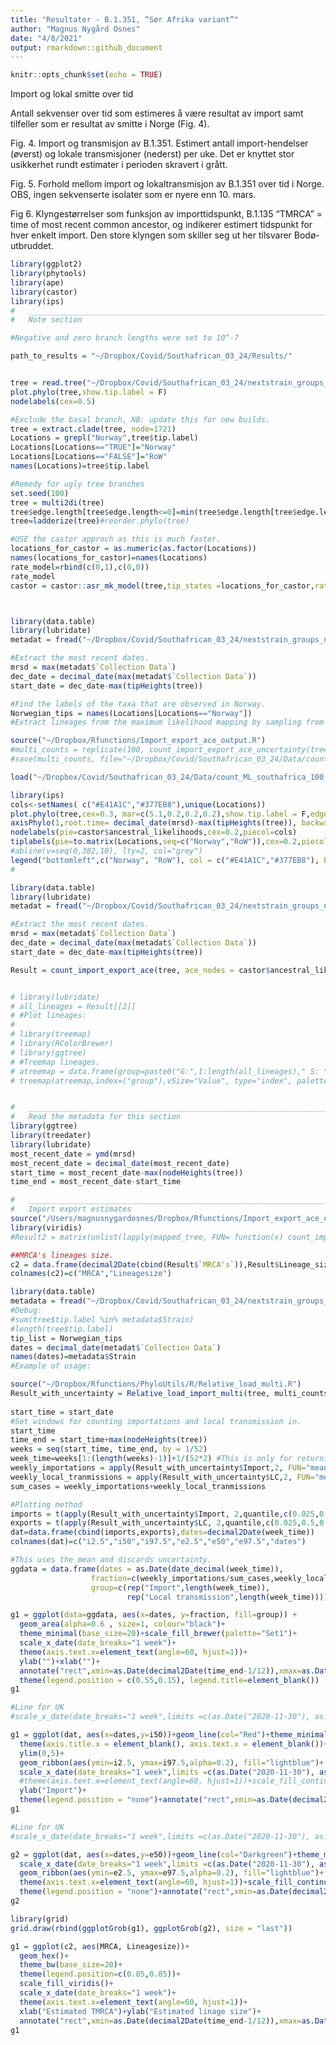 ```yaml
---
title: "Resultater - B.1.351, “Sør Afrika variant”"
author: "Magnus Nygård Osnes"
date: "4/8/2021"
output: rmarkdown::github_document
---
```


```r
knitr::opts_chunk$set(echo = TRUE)
```


Import og lokal smitte over tid

Antall sekvenser over tid som estimeres å være resultat av import samt tilfeller som er resultat av smitte i Norge (Fig. 4).



Fig. 4. Import og transmisjon av B.1.351. Estimert antall import-hendelser (øverst) og lokale transmisjoner (nederst) per uke.  Det er knyttet stor usikkerhet rundt estimater i perioden skravert i grått.




Fig. 5. Forhold mellom import og lokaltransmisjon av B.1.351 over tid i Norge. OBS, ingen sekvenserte isolater som er nyere enn 10. mars.



Fig 6.  Klyngestørrelser som funksjon av importtidspunkt, B.1.135 “TMRCA” = time of most recent common ancestor, og indikerer estimert tidspunkt for hver enkelt import. Den store klyngen som skiller seg ut her tilsvarer Bodø-utbruddet.



```r
library(ggplot2)
library(phytools)
library(ape)
library(castor)
library(ips)
#   ____________________________________________________________________________
#   Note section                                                            ####

#Negative and zero branch lengths were set to 10^-7

path_to_results = "~/Dropbox/Covid/Southafrican_03_24/Results/"


tree = read.tree("~/Dropbox/Covid/Southafrican_03_24/nextstrain_groups_niph_ncov_southafrican-2021-04-07_timetree.nwk")
plot.phylo(tree,show.tip.label = F)
nodelabels(cex=0.5)

#Exclude the basal branch, NB: update this for new builds.
tree = extract.clade(tree, node=1721)
Locations = grepl("Norway",tree$tip.label)
Locations[Locations=="TRUE"]="Norway"
Locations[Locations=="FALSE"]="RoW"
names(Locations)=tree$tip.label

#Remedy for ugly tree branches
set.seed(100)
tree = multi2di(tree)
tree$edge.length[tree$edge.length<=0]=min(tree$edge.length[tree$edge.length>0])
tree=ladderize(tree)#reorder.phylo(tree)

#USE the castor approch as this is much faster.
locations_for_castor = as.numeric(as.factor(Locations))
names(locations_for_castor)=names(Locations)
rate_model=rbind(c(0,1),c(0,0))
rate_model
castor = castor::asr_mk_model(tree,tip_states =locations_for_castor,rate_model="ARD",include_ancestral_likelihoods = T)



library(data.table)
library(lubridate)
metadat = fread("~/Dropbox/Covid/Southafrican_03_24/nextstrain_groups_niph_ncov_southafrican-2021-04-07_metadata.tsv")

#Extract the most recent dates.
mrsd = max(metadat$`Collection Data`)
dec_date = decimal_date(max(metadat$`Collection Data`))
start_date = dec_date-max(tipHeights(tree))

#Find the labels of the taxa that are observed in Norway. 
Norwegian_tips = names(Locations[Locations=="Norway"])
#Extract lineages from the maximum likelihood mapping by sampling from node probabilities.

source("~/Dropbox/Rfunctions/Import_export_ace_output.R")
#multi_counts = replicate(100, count_import_export_ace_uncertainty(tree, ace_nodes = castor$ancestral_likelihoods, give_tips = Norwegian_tips,ace_tips = to.matrix(Locations,seq=c("Norway","RoW")),start_time = start_date))
#save(multi_counts, file="~/Dropbox/Covid/Southafrican_03_24/Data/count_ML_southafrica_100.Rdata")

load("~/Dropbox/Covid/Southafrican_03_24/Data/count_ML_southafrica_100.Rdata")
```

```r
library(ips)
cols<-setNames( c("#E41A1C","#377EB8"),unique(Locations))
plot.phylo(tree,cex=0.3, mar=c(5.1,0.2,0.2,0.2),show.tip.label = F,edge.width=2)
axisPhylo(1,root.time= decimal_date(mrsd)-max(tipHeights(tree)), backward = F, lwd=4)
nodelabels(pie=castor$ancestral_likelihoods,cex=0.2,piecol=cols)
tiplabels(pie=to.matrix(Locations,seq=c("Norway","RoW")),cex=0.2,piecol=cols)
#abline(v=seq(0,382,10), lty=2, col="grey")
legend("bottomleft",c("Norway", "RoW"), col = c("#E41A1C","#377EB8"), bty="n",pch=20, cex = 1, pt.cex=1)
# 
```

```r
library(data.table)
library(lubridate)
metadat = fread("~/Dropbox/Covid/Southafrican_03_24/nextstrain_groups_niph_ncov_southafrican-2021-04-07_metadata.tsv")

#Extract the most recent dates.
mrsd = max(metadat$`Collection Data`)
dec_date = decimal_date(max(metadat$`Collection Data`))
start_date = dec_date-max(tipHeights(tree))

Result = count_import_export_ace(tree, ace_nodes = castor$ancestral_likelihoods, give_tips = Norwegian_tips,ace_tips = to.matrix(Locations,seq=c("Norway","RoW")),start_time = start_date)


# library(lubridate)
# all_lineages = Result[[2]]
# #Plot lineages:
# 
# library(treemap)
# library(RColorBrewer)
# library(ggtree)
# #Treemap lineages.
# atreemap = data.frame(group=paste0("G:",1:length(all_lineages)," S: ", all_lineages, " mrca: ",decimal2Date(Result$`MRCA's`)),Value=all_lineages)
# treemap(atreemap,index=("group"),vSize="Value", type="index", palette="Paired")


#   ____________________________________________________________________________
#   Read the metadata for this section                                      ####
library(ggtree)
library(treedater)
library(lubridate)
most_recent_date = ymd(mrsd)
most_recent_date = decimal_date(most_recent_date)
start_time = most_recent_date-max(nodeHeights(tree))
time_end = most_recent_date-start_time

#   ____________________________________________________________________________
#   Import export estimates                                                 ####
source("/Users/magnusnygardosnes/Dropbox/Rfunctions/Import_export_ace_output.R")
library(viridis)
#Result2 = matrix(unlist(lapply(mapped_tree, FUN= function(x) count_import_export(x, give_tips =norwegian_tips)[[1]])), nrow=1000, ncol=2, byrow=T)

##MRCA's lineages size.
c2 = data.frame(decimal2Date(cbind(Result$`MRCA's`)),Result$Lineage_sizes)
colnames(c2)=c("MRCA","Lineagesize")
```

```r
library(data.table)
metadata = fread("~/Dropbox/Covid/Southafrican_03_24/nextstrain_groups_niph_ncov_southafrican-2021-04-07_metadata.tsv")
#Debug:
#sum(tree$tip.label %in% metadata$Strain)
#length(tree$tip.label)
tip_list = Norwegian_tips
dates = decimal_date(metadat$`Collection Data`)
names(dates)=metadata$Strain
#Example of usage:

source("~/Dropbox/Rfunctions/PhyloUtils/R/Relative_load_multi.R")
Result_with_uncertainty = Relative_load_import_multi(tree, multi_counts,dates, start_date)
 
start_time = start_date
#Set windows for counting importations and local transmission in.
start_time 
time_end = start_time+max(nodeHeights(tree))
weeks = seq(start_time, time_end, by = 1/52)
week_time=weeks[1:(length(weeks)-1)]+1/(52*2) #This is only for returning results at midpoint of weeks.
weekly_importations = apply(Result_with_uncertainty$Import,2, FUN="mean")
weekly_local_tranmissions = apply(Result_with_uncertainty$LC,2, FUN="mean")
sum_cases = weekly_importations+weekly_local_tranmissions

#Plotting method
imports = t(apply(Result_with_uncertainty$Import, 2,quantile,c(0.025,0.5,0.975)))
exports = t(apply(Result_with_uncertainty$LC, 2,quantile,c(0.025,0.5,0.975)))
dat=data.frame(cbind(imports,exports),dates=decimal2Date(week_time))
colnames(dat)=c("i2.5","i50","i97.5","e2.5","e50","e97.5","dates")

#This uses the mean and discards uncertainty.
ggdata = data.frame(dates = as.Date(date_decimal(week_time)),
                  fraction=c(weekly_importations/sum_cases,weekly_local_tranmissions/sum_cases),
                  group=c(rep("Import",length(week_time)),
                          rep("Local transmission",length(week_time))))
```

```r
g1 = ggplot(data=ggdata, aes(x=dates, y=fraction, fill=group)) + 
  geom_area(alpha=0.6 , size=1, colour="black")+
  theme_minimal(base_size=20)+scale_fill_brewer(palette="Set1")+
  scale_x_date(date_breaks="1 week")+
  theme(axis.text.x=element_text(angle=60, hjust=1))+
  ylab("")+xlab("")+
  annotate("rect",xmin=as.Date(decimal2Date(time_end-1/12)),xmax=as.Date(dat$dates[length(dat$dates)]),ymin=-Inf,ymax=Inf,alpha=0.2)+
  theme(legend.position = c(0.55,0.15), legend.title=element_blank())
g1
```

```r
#Line for UK
#scale_x_date(date_breaks="1 week",limits =c(as.Date("2020-11-30"), as.Date("2021-03-15")))+ # limits=c(as.Date("2020-06-30"), as.Date("2021-03-29"))

g1 = ggplot(dat, aes(x=dates,y=i50))+geom_line(col="Red")+theme_minimal(base_size=20)+
  theme(axis.title.x = element_blank(), axis.text.x = element_blank())+
  ylim(0,5)+
  geom_ribbon(aes(ymin=i2.5, ymax=i97.5,alpha=0.2), fill="lightblue")+
  scale_x_date(date_breaks="1 week",limits =c(as.Date("2020-11-30"), as.Date("2021-03-28")),expand=c(0,0))+ # limits=c(as.Date("2020-06-30"), as.Date("2021-03-29"))
  #theme(axis.text.x=element_text(angle=60, hjust=1))+scale_fill_continuous("Grey")+xlab("")+
  ylab("Import")+
  theme(legend.position = "none")+annotate("rect",xmin=as.Date(decimal2Date(time_end-1/12)),xmax=as.Date(dat$dates[length(dat$dates)]),ymin=-Inf,ymax=Inf,alpha=0.2)
g1

#Line for UK
#scale_x_date(date_breaks="1 week",limits =c(as.Date("2020-11-30"), as.Date("2021-03-15")))+ #limits =c(as.Date("2021-01-18"), as.Date("2021-03-15"))

g2 = ggplot(dat, aes(x=dates,y=e50))+geom_line(col="Darkgreen")+theme_minimal(base_size=20)+ylim(0,45)+
  scale_x_date(date_breaks="1 week",limits =c(as.Date("2020-11-30"), as.Date("2021-03-28")), expand=c(0,0))+ #limits =c(as.Date("2021-01-18"), as.Date("2021-03-15"))
  geom_ribbon(aes(ymin=e2.5, ymax=e97.5,alpha=0.2), fill="lightblue")+
  theme(axis.text.x=element_text(angle=60, hjust=1))+scale_fill_continuous("Grey")+ylab("Local transmission")+xlab("")+
  theme(legend.position = "none")+annotate("rect",xmin=as.Date(decimal2Date(time_end-1/12)),xmax=as.Date(dat$dates[length(dat$dates)]),ymin=-Inf,ymax=Inf,alpha=0.2)
g2
```

```r
library(grid)
grid.draw(rbind(ggplotGrob(g1), ggplotGrob(g2), size = "last"))
```


```r
g1 = ggplot(c2, aes(MRCA, Lineagesize))+
  geom_hex()+
  theme_bw(base_size=20)+
  theme(legend.position=c(0.85,0.85))+
  scale_fill_viridis()+
  scale_x_date(date_breaks="1 week")+
  theme(axis.text.x=element_text(angle=60, hjust=1))+
  xlab("Estimated TMRCA")+ylab("Estimated linage size")+
  annotate("rect",xmin=as.Date(decimal2Date(time_end-1/12)),xmax=as.Date(dat$dates[length(dat$dates)]),ymin=-Inf,ymax=Inf,alpha=0.2)
g1

```
